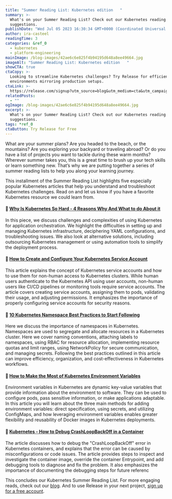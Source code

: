 ```yaml
---
title: "Summer Reading List: Kubernetes edition   "
summary: >-
  What's on your Summer Reading List? Check out our Kubernetes reading
  suggestions.
publishDate: "Wed Jul 05 2023 16:30:34 GMT+0000 (Coordinated Universal Time)"
author: ira-casteel
readingTime: 3
categories: &ref_0
  - kubernetes
  - platform-engineering
mainImage: /blog-images/42ae6c6e825f4b94195d648a8ee49664.jpg
imageAlt: "Summer Reading List: Kubernetes edition   "
showCTA: true
ctaCopy: >-
  Looking to streamline Kubernetes challenges? Try Release for efficient testing
  environments mirroring production setups.
ctaLink: >-
  https://release.com/signup?utm_source=blog&utm_medium=cta&utm_campaign=blog-cta&utm_content=summer-reading-list-kubernetes-edition
relatedPosts:
  - ""
ogImage: /blog-images/42ae6c6e825f4b94195d648a8ee49664.jpg
excerpt: >-
  What's on your Summer Reading List? Check out our Kubernetes reading
  suggestions.
tags: *ref_0
ctaButton: Try Release for Free
---
```


What are your summer plans? Are you headed to the beach, or the mountains? Are you exploring your backyard or traveling abroad? Or do you have a list of projects you want to tackle during these warm months? Wherever summer takes you, this is a great time to brush up your tech skills or learn something new. That’s why we are putting together a series of summer reading lists to help you along your learning journey.  

This installment of the Summer Reading List highlights five especially popular Kubernetes articles that help you understand and troubleshoot Kubernetes challenges. Read on and let us know if you have a favorite Kubernetes resource we could learn from.

#### 📖 [Why Is Kubernetes So Hard - 4 Reasons Why And What to do About it](https://release.com/blog/why-kubernetes-is-so-hard)

In this piece, we discuss challenges and complexities of using Kubernetes for application orchestration. We highlight the difficulties in setting up and managing Kubernetes infrastructure, deciphering YAML configurations, and troubleshooting issues. We also look at alternative solutions, including outsourcing Kubernetes management or using automation tools to simplify the deployment process.

#### 📖 [How to Create and Configure Your Kubernetes Service Account](https://release.com/blog/how-to-create-and-configure-your-kubernetes-service-account)

This article explains the concept of Kubernetes service accounts and how to use them for non-human access to Kubernetes clusters. While human users authenticate to the Kubernetes API using user accounts, non-human users like CI/CD pipelines or monitoring tools require service accounts. The article covers creating service accounts, assigning them to pods, validating their usage, and adjusting permissions. It emphasizes the importance of properly configuring service accounts for security reasons.

#### 📖 [10 Kubernetes Namespace Best Practices to Start Following](https://release.com//blog/10-kubernetes-namespace-best-practices-to-start-following)

Here we discuss the importance of namespaces in Kubernetes. Namespaces are used to segregate and allocate resources in a Kubernetes cluster. Here we cover naming conventions, attaching labels to namespaces, using RBAC for resource allocation, implementing resource quotas and limit ranges, using NetworkPolicy for secure communication, and managing secrets. Following the best practices outlined in this article can improve efficiency, organization, and cost-effectiveness in Kubernetes workflows.

#### 📖 [How to Make the Most of Kubernetes Environment Variables](https://release.com/blog/kubernetes-environment-variables)

Environment variables in Kubernetes are dynamic key-value variables that provide information about the environment to software. They can be used to configure pods, pass sensitive information, or make applications adaptable. In this article you will learn about the three main methods for adding environment variables: direct specification, using secrets, and utilizing ConfigMaps, and how leveraging environment variables enables greater flexibility and reusability of Docker images in Kubernetes deployments.

#### 📖 [Kubernetes - How to Debug CrashLoopBackOff in a Container](https://release.com/blog/kubernetes-how-to-debug-crashloopbackoff-in-a-container)

The article discusses how to debug the "CrashLoopBackOff" error in Kubernetes containers, and explains that the error can be caused by misconfigurations or code issues. The article provides steps to inspect and investigate the container image, override the container Entrypoint, and add debugging tools to diagnose and fix the problem. It also emphasizes the importance of documenting the debugging steps for future referenc

This concludes our Kubernetes Summer Reading List. For more engaging reads, check out our [blog](https://release.com/blog). And to use Release in your next project, [sign up for a free account](https://web.release.com/register).
